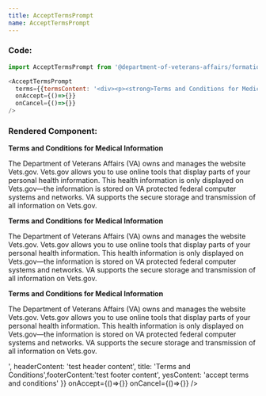 ```yaml
---
title: AcceptTermsPrompt
name: AcceptTermsPrompt
---
```



### Code:
```javascript
import AcceptTermsPrompt from '@department-of-veterans-affairs/formation/AcceptTermsPrompt'

<AcceptTermsPrompt
  terms={{termsContent: '<div><p><strong>Terms and Conditions for Medical Information</strong></p><p>The Department of Veterans Affairs (VA) owns and manages the website Vets.gov. Vets.gov allows you to use online tools that display parts of your personal health information. This health information is only displayed on Vets.gov—the information is stored on VA protected federal computer systems and networks. VA supports the secure storage and transmission of all information on Vets.gov.</p><p><strong>Terms and Conditions for Medical Information</strong></p><p>The Department of Veterans Affairs (VA) owns and manages the website Vets.gov. Vets.gov allows you to use online tools that display parts of your personal health information. This health information is only displayed on Vets.gov—the information is stored on VA protected federal computer systems and networks. VA supports the secure storage and transmission of all information on Vets.gov.</p><p><strong>Terms and Conditions for Medical Information</strong></p><p>The Department of Veterans Affairs (VA) owns and manages the website Vets.gov. Vets.gov allows you to use online tools that display parts of your personal health information. This health information is only displayed on Vets.gov—the information is stored on VA protected federal computer systems and networks. VA supports the secure storage and transmission of all information on Vets.gov.</p></div>', headerContent: 'test header content', title: 'Terms and Conditions',footerContent:'test footer content', yesContent: 'accept terms and conditions'}}
  onAccept={()=>{}}
  onCancel={()=>{}}
/>
```

### Rendered Component:
<div class="rendered-component">
  <AcceptTermsPrompt
    terms={{
      termsContent: '<div><p><strong>Terms and Conditions for Medical Information</strong></p><p>The Department of Veterans Affairs (VA) owns and manages the website Vets.gov. Vets.gov allows you to use online tools that display parts of your personal health information. This health information is only displayed on Vets.gov—the information is stored on VA protected federal computer systems and networks. VA supports the secure storage and transmission of all information on Vets.gov.</p><p><strong>Terms and Conditions for Medical Information</strong></p><p>The Department of Veterans Affairs (VA) owns and manages the website Vets.gov. Vets.gov allows you to use online tools that display parts of your personal health information. This health information is only displayed on Vets.gov—the information is stored on VA protected federal computer systems and networks. VA supports the secure storage and transmission of all information on Vets.gov.</p><p><strong>Terms and Conditions for Medical Information</strong></p><p>The Department of Veterans Affairs (VA) owns and manages the website Vets.gov. Vets.gov allows you to use online tools that display parts of your personal health information. This health information is only displayed on Vets.gov—the information is stored on VA protected federal computer systems and networks. VA supports the secure storage and transmission of all information on Vets.gov.</p></div>', headerContent: 'test header content', title: 'Terms and Conditions',footerContent:'test footer content', yesContent: 'accept terms and conditions'
    }}
    onAccept={()=>{}}
    onCancel={()=>{}}
  />
</div>

